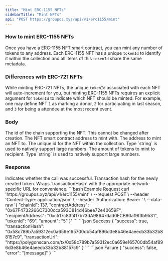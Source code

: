 ```yaml
---
title: "Mint ERC-1155 NFTs"
sidebarTitle: "Mint NFTs"
api: "POST https://groupos.xyz/api/v1/erc1155/mint"
---
```


### How to mint ERC-1155 NFTs

Once you have a ERC-1155 NFT smart contract, you can mint any number of tokens to any address. Each ERC-1155 NFT
has a unique `tokenId` to identify it within the collection and all items of this `tokenId` share the same
metadata.

### Differences with ERC-721 NFTs

While minting ERC-721 NFTs, the unique `tokenId` associated with each NFT will auto-increment for you, but
minting ERC-1155 NFTs requires an explicit argument for `tokenId` to indicate which NFT should be minted. For
example, one may define NFT `1` as marking a donor, `2` for participating in last season, and `3` for
being a attendee at the most recent event.

### Body

<ParamField body="chainId" type="number" required>
  The id of the chain supporting the NFT. This cannot be changed after creation.
</ParamField>
<ParamField body="contractAddress" type="string" required>
  The NFT smart contract address to mint with.
</ParamField>
<ParamField body="recipientAddress" type="string" required>
  The address to mint an NFT to.
</ParamField>
<ParamField body="tokenId" type="string" required>
  The unique id for the NFT within the collection. Type `string` is used to
  natively support large numbers.
</ParamField>
<ParamField body="amount" type="string" required>
  The amount of tokens to mint to recipient. Type `string` is used to natively
  support large numbers.
</ParamField>

### Response

<ResponseField name="success" type="boolean">
  Indicates whether the call was successful.
</ResponseField>
<ResponseField name="transactionHash" type="string">
  Transaction hash for the newly created token.
</ResponseField>
<ResponseField name="transactionUrl" type="string">
  Wraps `transactionHash` with the appropriate network-specific URL for
  convenience.
</ResponseField>

<RequestExample>
  ```bash Example Request
  curl 'https://groupos.xyz/api/v1/erc1155/mint' \
  --request POST \
  --header 'Content-Type: application/json' \
  --header 'Authorization: Bearer <token>' \
  --data-raw '{
      "chainId": 137,
      "contractAddress": "0x67F4732266C7300cca593C814d46bee72e40659F",
      "recipientAddress": "0xc517c83f417b73dA98647dad0FCB80af9f3b9531",
      "tokenId": "69",
      "amount": "5"
  }'
  ```
</RequestExample>

<ResponseExample>
  ```json Success
  {
    "success": true,
    "transactionHash": "0x58c789b7a59312ec0a659e165700db54af896d3e8b46e4aeecb33b32b88157c9",
    "transactionUrl": "https://polygonscan.com/tx/0x58c789b7a59312ec0a659e165700db54af896d3e8b46e4aeecb33b32b88157c9"
  }
  ```
  ```json Failure
  {
    "success": false,
    "error": "[message]"
  }
  ```
</ResponseExample>
